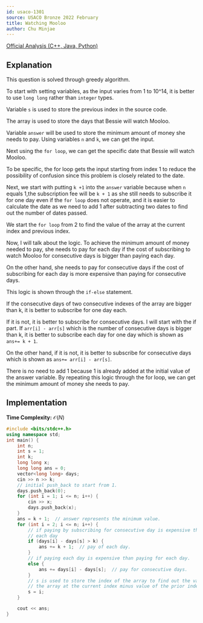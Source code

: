 ```yaml
---
id: usaco-1301
source: USACO Bronze 2022 February
title: Watching Mooloo
author: Chu Minjae
---
```

[Official Analysis (C++, Java, Python)](http://www.usaco.org/current/data/sol_prob3_bronze_feb23.html)

## Explanation

This question is solved through greedy algorithm.

To start with setting variables, as the input varies from 1 to 10^14, it is better to use `long long` rather than `integer` types.

Variable `s` is used to store the previous index in the source code.

The array is used to store the days that Bessie will watch Mooloo.

Variable `answer` will be used to store the minimum amount of money she needs to pay. Using variables `n` and `k`, we can get the input.

Next using the `for loop`, we can get the specific date that Bessie will watch Mooloo.

To be specific, the for loop gets the input starting from index 1 to reduce the possibility of confusion since this problem is closely related to the date.

Next, we start with putting `k +1` into the `answer` variable because when `n` equals 1,the subscription fee will be `k + 1` as she still needs to subscribe it for one day even if the `for loop` does not operate, and it is easier to calculate the date as we need to add 1 after subtracting two dates to find out the number of dates passed.

We start the `for loop` from 2 to find the value of the array at the current index and previous index.

Now, I will talk about the logic. To achieve the minimum amount of money needed to pay, she needs to pay for each day if the cost of subscribing to watch Mooloo for consecutive days is bigger than paying each day.

On the other hand, she needs to pay for consecutive days if the cost of subscribing for each day is more expensive than paying for consecutive days.

This logic is shown through the `if-else` statement.

If the consecutive days of two consecutive indexes of the array are bigger than k, it is better to subscribe for one day each.

If it is not, it is better to subscribe for consecutive days. I will start with the if part. If `arr[i] - arr[s]` which is the number of consecutive days is bigger than k, it is better to subscribe each day for one day which is shown as `ans+= k + 1`.

On the other hand, if it is not, it is better to subscribe for consecutive days which is shown as `ans+= arr[i] - arr[s]`.

There is no need to add 1 because 1 is already added at the initial value of the answer variable. By repeating this logic through the for loop, we can get the minimum amount of money she needs to pay.

## Implementation

**Time Complexity:** $\mathcal{O}(N)$

<LanguageSection>
<CPPSection>

```cpp
#include <bits/stdc++.h>
using namespace std;
int main() {
	int n;
	int s = 1;
	int k;
	long long x;
	long long ans = 0;
	vector<long long> days;
	cin >> n >> k;
	// initial push_back to start from 1.
	days.push_back(0);
	for (int i = 1; i <= n; i++) {
		cin >> x;
		days.push_back(x);
	}
	ans = k + 1;  // answer represents the minimum value.
	for (int i = 2; i <= n; i++) {
		// if paying by subscribing for consecutive day is expensive than paying
		// each day
		if (days[i] - days[s] > k) {
			ans += k + 1;  // pay of each day.
		}
		// if paying each day is expensive than paying for each day.
		else {
			ans += days[i] - days[s];  // pay for consecutive days.
		}
		// s is used to store the index of the array to find out the value of
		// the array at the current index minus value of the prior index.
		s = i;
	}

	cout << ans;
}
```

</CPPSection>
</LanguageSection>
